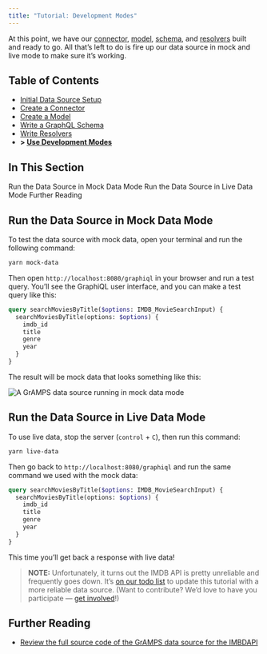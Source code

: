 ```yaml
---
title: "Tutorial: Development Modes"
---
```


At this point, we have our [connector](/data-souce-tutorial/connector), [model](/data-souce-tutorial/model), [schema](/data-souce-tutorial/schema), and [resolvers](/data-souce-tutorial/resolvers) built and ready to go. All that’s left to do is fire up our data source in mock and live mode to make sure it’s working.

## Table of Contents

-   [Initial Data Source Setup](/data-source-tutorial/setup)
-   [Create a Connector](/data-source-tutorial/connector)
-   [Create a Model](/data-source-tutorial/model)
-   [Write a GraphQL Schema](/data-source-tutorial/schema)
-   [Write Resolvers](/data-source-tutorial/resolvers)
-   **> [Use Development Modes](/data-source-tutorial/dev)**

## In This Section

<AnchorLinks>
  <AnchorLink>Run the Data Source in Mock Data Mode</AnchorLink>
  <AnchorLink>Run the Data Source in Live Data Mode</AnchorLink>
  <AnchorLink>Further Reading</AnchorLink>
</AnchorLinks>

## Run the Data Source in Mock Data Mode

To test the data source with mock data, open your terminal and run the following command:

```bash
yarn mock-data
```

Then open `http://localhost:8080/graphiql` in your browser and run a test query. You’ll see the GraphiQL user interface, and you can make a test query like this:

```graphql
query searchMoviesByTitle($options: IMDB_MovieSearchInput) {
  searchMoviesByTitle(options: $options) {
    imdb_id
    title
    genre
    year
  }
}
```

The result will be mock data that looks something like this:

<Row className="image-card-group">
<Column colMd={12} noGutterSm>
  <ImageCard
    aspectRatio="16:9"
    >

![A GrAMPS data source running in mock data mode](/images/data-source-mock-data.png)

  </ImageCard>
</Column>
</Row>

## Run the Data Source in Live Data Mode

To use live data, stop the server (`control` + `C`), then run this command:

```bash
yarn live-data
```

Then go back to `http://localhost:8080/graphiql` and run the same command we used with the mock data:

```graphql
query searchMoviesByTitle($options: IMDB_MovieSearchInput) {
  searchMoviesByTitle(options: $options) {
    imdb_id
    title
    genre
    year
  }
}
```

This time you’ll get back a response with live data!

> **NOTE:** Unfortunately, it turns out the IMDB API is pretty unreliable and
> frequently goes down. It’s
> [on our todo list](https://github.com/gramps-graphql/gramps-express/issues/31)
> to update this tutorial with a more reliable data source. (Want to contribute?
> We’d love to have you participate —
> [get involved](https://github.com/gramps-graphql/gramps-express/issues/31)!)

## Further Reading

-   [Review the full source code of the GrAMPS data source for the IMBDAPI](https://github.com/gramps-graphql/data-source-imdbapi)
